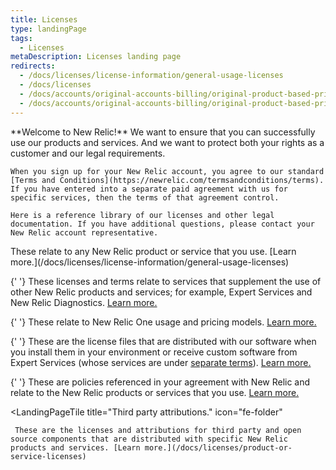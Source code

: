 ```yaml
---
title: Licenses
type: landingPage
tags:
  - Licenses
metaDescription: Licenses landing page
redirects:
  - /docs/licenses/license-information/general-usage-licenses
  - /docs/licenses
  - /docs/accounts/original-accounts-billing/original-product-based-pricing
  - /docs/accounts/original-accounts-billing/original-product-based-pricing
---
```


<LandingPageHero>
  <HeroContent>
    **Welcome to New Relic!** We want to ensure that you can successfully use our products and services. And we want to protect both your rights as a customer and our legal requirements.

    When you sign up for your New Relic account, you agree to our standard [Terms and Conditions](https://newrelic.com/termsandconditions/terms). If you have entered into a separate paid agreement with us for specific services, then the terms of that agreement control.

    Here is a reference library of our licenses and other legal documentation. If you have additional questions, please contact your New Relic account representative.

  </HeroContent>
</LandingPageHero>

<LandingPageTileGrid>
  <LandingPageTile
    title="General usage licenses."
    icon="fe-pen-tool"
  >
     These relate to any New Relic product or service that you use. [Learn more.](/docs/licenses/license-information/general-usage-licenses)
  </LandingPageTile>

{' '}
<LandingPageTile title="Special services licenses." icon="fe-user-plus">
  These licenses and terms relate to services that supplement the use of other
  New Relic products and services; for example, Expert Services and New Relic
  Diagnostics. [Learn
  more.](/docs/licenses/license-information/special-services-licenses)
</LandingPageTile>

{' '}
<LandingPageTile title="Usage plans." icon="fe-user">
  These relate to New Relic One usage and pricing models. [Learn
  more.](/docs/licenses/license-information/usage-plans)
</LandingPageTile>

{' '}
<LandingPageTile title="Distributed licenses." icon="fe-file-text">
  These are the license files that are distributed with our software when you
  install them in your environment or receive custom software from Expert
  Services (whose services are under [separate
  terms](https://newrelic.com/termsandconditions/expert-services-terms)). [Learn
  more.](/docs/licenses/license-information/distributed-licenses)
</LandingPageTile>

{' '}
<LandingPageTile title="Referenced policies." icon="fe-external-link">
  These are policies referenced in your agreement with New Relic and relate to
  the New Relic products or services that you use. [Learn
  more.](/docs/licenses/license-information/referenced-policies)
</LandingPageTile>

  <LandingPageTile
    title="Third party attributions."
    icon="fe-folder"
  >
     These are the licenses and attributions for third party and open source components that are distributed with specific New Relic products and services. [Learn more.](/docs/licenses/product-or-service-licenses)
  </LandingPageTile>
</LandingPageTileGrid>
